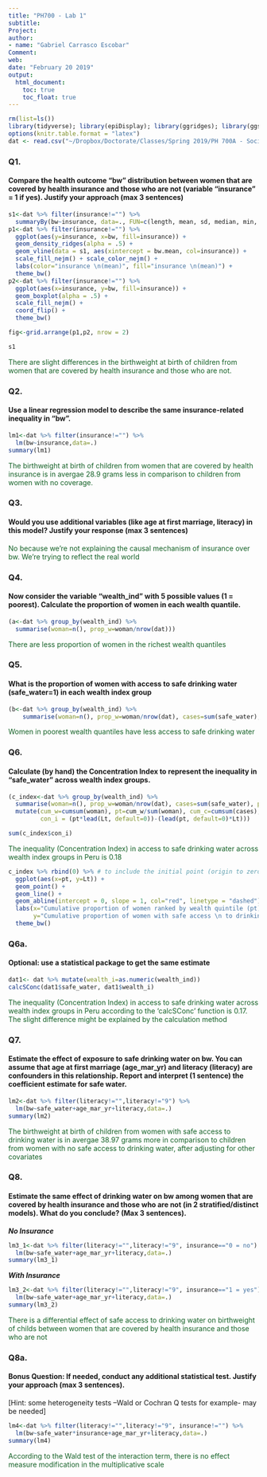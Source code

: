 ```yaml
---
title: "PH700 - Lab 1"
subtitle:
Project: 
author:
- name: "Gabriel Carrasco Escobar"
Comment:
web: 
date: "February 20 2019"
output: 
  html_document:
    toc: true
    toc_float: true
---
```


```r
rm(list=ls())
library(tidyverse); library(epiDisplay); library(ggridges); library(ggsci); library(gridExtra); library(IC2); library(doBy); library(kableExtra)
options(knitr.table.format = "latex")
dat <- read.csv("~/Dropbox/Doctorate/Classes/Spring 2019/PH 700A - Social Epidemiology/Assignments/HW1/DHS_Peru.csv")
```

### Q1. 
#### Compare the health outcome “bw” distribution between women that are covered by health insurance and those who are not (variable “insurance” = 1 if yes). Justify your approach (max 3 sentences)
```r
s1<-dat %>% filter(insurance!="") %>% 
  summaryBy(bw~insurance, data=., FUN=c(length, mean, sd, median, min, max))
p1<-dat %>% filter(insurance!="") %>%
  ggplot(aes(y=insurance, x=bw, fill=insurance)) +
  geom_density_ridges(alpha = .5) + 
  geom_vline(data = s1, aes(xintercept = bw.mean, col=insurance)) +
  scale_fill_nejm() + scale_color_nejm() + 
  labs(color="insurance \n(mean)", fill="insurance \n(mean)") +
  theme_bw()
p2<-dat %>% filter(insurance!="") %>%
  ggplot(aes(x=insurance, y=bw, fill=insurance)) +
  geom_boxplot(alpha = .5) +
  scale_fill_nejm() +
  coord_flip() +
  theme_bw()

fig<-grid.arrange(p1,p2, nrow = 2)

s1
```

<span style="color:#156127FE">There are slight differences in the birthweight at birth of children from women that are covered by health insurance and those who are not.</span>

### Q2. 
#### Use a linear regression model to describe the same insurance-related inequality in “bw”.
```r
lm1<-dat %>% filter(insurance!="") %>%
  lm(bw~insurance,data=.)
summary(lm1)
```

<span style="color:#156127FE">The birthweight at birth of children from women that are covered by health insurance is in avergae 28.9 grams less in comparison to children from women with no coverage.</span>

### Q3. 
#### Would you use additional variables (like age at first marriage, literacy) in this model? Justify your response (max 3 sentences)
<span style="color:#156127FE">No because we're not explaining the causal mechanism of insurance over bw. We're trying to reflect the real world</span>

### Q4. 
#### Now consider the variable “wealth_ind” with 5 possible values (1 = poorest). Calculate the proportion of women in each wealth quantile.
```r
(a<-dat %>% group_by(wealth_ind) %>%
  summarise(woman=n(), prop_w=woman/nrow(dat)))
```  
<span style="color:#156127FE">There are less proportion of women in the richest wealth quantiles</span>

### Q5. 
#### What is the proportion of women with access to safe drinking water (safe_water=1) in each wealth index group
```r
(b<-dat %>% group_by(wealth_ind) %>%
    summarise(woman=n(), prop_w=woman/nrow(dat), cases=sum(safe_water), prop_cases=cases/woman))
```
<span style="color:#156127FE">Women in poorest wealth quantiles have less access to safe drinking water</span>

### Q6. 
#### Calculate (by hand) the Concentration Index to represent the inequality in “safe_water” across wealth index groups.
```r
(c_index<-dat %>% group_by(wealth_ind) %>%
  summarise(woman=n(), prop_w=woman/nrow(dat), cases=sum(safe_water), prop_cases=cases/woman) %>%
  mutate(cum_w=cumsum(woman), pt=cum_w/sum(woman), cum_c=cumsum(cases), Lt=cum_c/sum(cases),
         con_i = (pt*lead(Lt, default=0))-(lead(pt, default=0)*Lt)))

sum(c_index$con_i)
```

<span style="color:#156127FE">The inequality (Concentration Index) in access to safe drinking water across wealth index groups in Peru is 0.18</span>

```r
c_index %>% rbind(0) %>% # to include the initial point (origin to zero)
  ggplot(aes(x=pt, y=Lt)) +
  geom_point() +
  geom_line() +
  geom_abline(intercept = 0, slope = 1, col="red", linetype = "dashed") +
  labs(x="Cumulative proportion of women ranked by wealth quintile (pt)",
       y="Cumulative proportion of women with safe access \n to drinking water (Lt)") +
  theme_bw()
```

### Q6a. 
#### Optional: use a statistical package to get the same estimate
```r
dat1<- dat %>% mutate(wealth_i=as.numeric(wealth_ind))
calcSConc(dat1$safe_water, dat1$wealth_i)
```

<span style="color:#156127FE">The inequality (Concentration Index) in access to safe drinking water across wealth index groups in Peru according to the 'calcSConc' function is 0.17. The slight difference might be explained by the calculation method</span>

### Q7. 
#### Estimate the effect of exposure to safe drinking water on bw. You can assume that age at first marriage (age_mar_yr) and literacy (literacy) are confounders in this relationship. Report and interpret (1 sentence) the coefficient estimate for safe water.
```r
lm2<-dat %>% filter(literacy!="",literacy!="9") %>%
  lm(bw~safe_water+age_mar_yr+literacy,data=.)
summary(lm2)
```

<span style="color:#156127FE">The birthweight at birth of children from women with safe access to drinking water is in avergae 38.97 grams more  in comparison to children from women with no safe access to drinking water, after adjusting for other covariates</span>

### Q8. 
#### Estimate the same effect of drinking water on bw among women that are covered by health insurance and those who are not (in 2 stratified/distinct models). What do you conclude? (Max 3 sentences).
**_No Insurance_**
```r
lm3_1<-dat %>% filter(literacy!="",literacy!="9", insurance=="0 = no") %>%
  lm(bw~safe_water+age_mar_yr+literacy,data=.)
summary(lm3_1)
```

**_With Insurance_**
```r
lm3_2<-dat %>% filter(literacy!="",literacy!="9", insurance=="1 = yes") %>%
  lm(bw~safe_water+age_mar_yr+literacy,data=.)
summary(lm3_2)
```

<span style="color:#156127FE">There is a differential effect of safe access to drinking water on birthweight of childs between women that are covered by health insurance and those who are not</span>

### Q8a. 
#### Bonus Question: If needed, conduct any additional statistical test. Justify your approach (max 3 sentences). 
[Hint: some heterogeneity tests –Wald or Cochran Q tests for example- may be needed]
```r
lm4<-dat %>% filter(literacy!="",literacy!="9", insurance!="") %>%
  lm(bw~safe_water*insurance+age_mar_yr+literacy,data=.)
summary(lm4)
```

<span style="color:#156127FE">According to the Wald test of the interaction term, there is no effect measure modification in the multiplicative scale</span>

